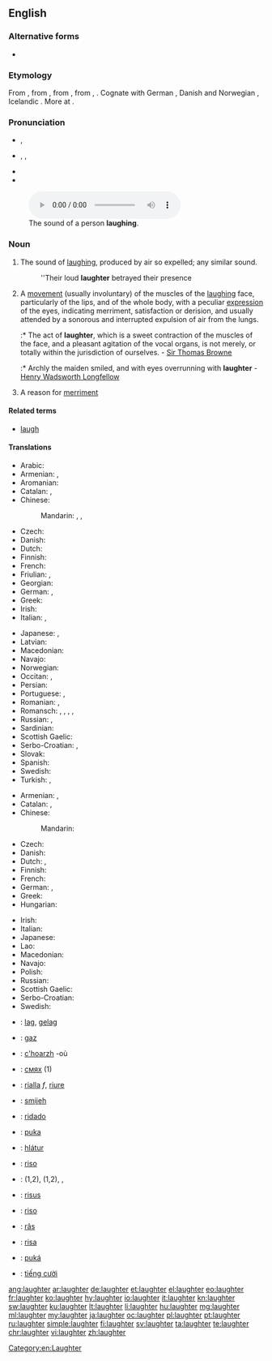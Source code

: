 ==English==

===Alternative forms===
* {{l|en|laughtre}} {{qualifier|obsolete}}

===Etymology===
From {{etyl|enm|en}}, from {{etyl|ang|en}} {{term|hleahtor||laughter, jubilation, derision|lang=ang}}, from {{etyl|gem-pro|en}} {{term/t|gem-pro|*hlahtraz||laughter}}, from {{etyl|ine-pro|en}} {{term/t|ine-pro|*klek-}}, {{term/t|ine-pro|*kleg-||to shout}}. Cognate with German {{term|Gelächter||laughter, hilarity, merriment|lang=de}}, Danish and Norwegian  {{term|latter||laughter|lang=da|lang=no}},  Icelandic {{term|hlátur||laughter|lang=is}}. More at {{l|en|laugh}}.

===Pronunciation===
* {{a|UK}} {{IPA|/ˈlɑːftə/}}, {{X-SAMPA|/"lA:ft@/}}
* {{a|US}} {{enPR|lăfʹtər}}, {{IPA|/ˈlæftɚ/}}, {{X-SAMPA|/"l{ft@`/}}
* {{audio|en-us-laughter.ogg|Audio (US)}}
* {{rhymes|ɑːftə(r)}}

[[File:Laughter.ogg|thumb|The sound of a person '''laughing'''.]]
===Noun===
{{wikipedia}}
{{en-noun|-|s}}

# The sound of [[laugh]]ing, produced by air so expelled; any similar sound.
#: ''Their loud '''laughter''' betrayed their presence
# A [[movement]] (usually involuntary) of the muscles of the [[laugh]]ing face, particularly of the lips, and of the whole body, with a peculiar [[expression]] of the eyes, indicating merriment, satisfaction or derision, and usually attended by a sonorous and interrupted expulsion of air from the lungs.
#:* The act of '''laughter''', which is a sweet contraction of the muscles of the face, and a pleasant agitation of the vocal organs, is not merely, or totally within the jurisdiction of ourselves. - [[w:Sir Thomas Browne|Sir Thomas Browne]]
#:* Archly the maiden smiled, and with eyes overrunning with '''laughter''' - [[w:Henry Wadsworth Longfellow|Henry Wadsworth Longfellow]]
# {{context|archaic|lang=en}} A reason for [[merriment]]

====Related terms====
* [[laugh]]

====Translations====
{{trans-top|sound (as) of laughing}}
* Arabic: {{t|ar|ضحك|m|tr=DáHik, DiHk|sc=Arab}}
* Armenian: {{t|hy|քրքիջ|tr=k'rk'iǰ}}, {{t|hy|ծիծաղ|tr=çiçaġ}}
* Aromanian: {{t|rup|arãs}}
* Catalan: {{t+|ca|riure}}, {{t|ca|rialla}}
* Chinese:
*: Mandarin: {{t|cmn|笑聲|sc=Hani}}, {{t+|cmn|笑声|tr=xiàoshēng|sc=Hani}}, {{qualifier|onomatopoeic}} {{t+|cmn|嘿嘿|tr=hēihēi|sc=Hani}}
* Czech: {{t+|cs|smích|m}}
* Danish: {{t|da|latter|c}}
* Dutch: {{t+|nl|gelach|n}}
* Finnish: {{t+|fi|nauru}}
* French: {{t+|fr|rire|m}}
* Friulian: {{t|fur|ridade}}, {{t|fur|ridi}}
* Georgian: {{t|ka|სიცილი|tr=sitsili|sc=Geor}}
* German: {{t+|de|Gelächter|n}}, {{t+|de|Lachen|n}}
* Greek: {{t+|el|γέλιο|n|tr=gélio}}
* Irish: {{t|ga|gáire|m}}
* Italian: {{t+|it|risata|f}},  {{t+|it|riso|m}}
{{trans-mid}}
* Japanese: {{t+|ja|笑い声|tr=わらいごえ, waraigoe}},  {{t|ja|笑い|tr=わらい, warai}}
* Latvian: {{t|lv|smiekli|m-p}}
* Macedonian: {{t|mk|смеа|f|tr=sméa|sc=Cyrl}}
* Navajo: {{t|nv|dloh}}
* Norwegian: {{t+|no|latter}}
* Occitan: {{t+|oc|ris}}, {{t|oc|risada}}
* Persian: {{t+|fa|خنده|tr=xande|sc=fa-Arab}}
* Portuguese: {{t+|pt|risada|f}}, {{t|pt|risos|m}}
* Romanian: {{t+|ro|râs|n}},  {{t|ro|râset}}
* Romansch: {{t|rm|riez}}, {{t|rm|riöz}}, {{t|rm|riem}}, {{t|rm|risada}}, {{t|rm|risaglia}}
* Russian: {{t+|ru|смех|m|tr=smex}}, {{t+|ru|хохот|m|tr=xóxot}}
* Sardinian: {{t|sc|risida}}
* Scottish Gaelic: {{t|gd|gàire|f}}
* Serbo-Croatian: {{t|sh|smijȇh|m}}, {{t|sh|hȉhōt|m}}
* Slovak: {{t|sk|smiech|m}}
* Spanish: {{t+|es|risa}}
* Swedish: {{t+|sv|skratt|n}}
* Turkish: {{t+|tr|kahkaha}},  {{t+|tr|gülüş}}
{{trans-bottom}}

{{trans-top|movement of the muscles of the laughing face}}
* Armenian: {{t|hy|ծիծաղ|tr=çiçaġ}}, {{t|hy|քրքիջ|tr=k'rk'iǰ}}
* Catalan: {{t|ca|rialla|f}}, {{t+|ca|riure|m}}
* Chinese:
*: Mandarin: {{t+|cmn|笑|tr=xiào|sc=Hani}}
* Czech: {{t+|cs|smích|m}}
* Danish: {{t|da|grin|n}}
* Dutch: {{t+|nl|gelach|n}}, {{t+|nl|lachen|n}}
* Finnish: {{t+|fi|nauru}}
* French: {{t+|fr|rire|m}}
* German: {{t+|de|Gelächter|n}}, {{t+|de|Lachen|n}}
* Greek: {{t+|el|γέλιο|n|tr=gélio|sc=Grek}}
* Hungarian: {{t+|hu|nevetés}}
{{trans-mid}}
* Irish: {{t|ga|gáire|m}}
* Italian: {{t+|it|risata|f}}
* Japanese: {{t|ja|笑い|tr=わらい, warai}}
* Lao: {{t|lo|ສຽງຫົວ|tr=siang-hua|sc=Laoo}}
* Macedonian: {{t|mk|смеа|f|tr=sméa|sc=Cyrl}}
* Navajo: {{t|nv|dloh}}
* Polish: {{t+|pl|śmiech|m}}
* Russian: {{t+|ru|смех|m|tr=smex}}
* Scottish Gaelic: {{t|gd|gàire|f}}
* Serbo-Croatian: {{t|sh|smijȇh|m}}
* Swedish: {{t+|sv|skratt|n}}
{{trans-bottom}}

{{checktrans-top}}
* {{ttbc|af}}: [[lag]], [[gelag]]
* {{ttbc|sq}}: [[gaz]] {{g|m}}
* {{ttbc|br}}: [[c'hoarzh]] {{g|m}} -où
* {{ttbc|bg}}: [[смях]] {{g|m}} (1)
* {{ttbc|ca}}: [[rialla]] ''f'', [[riure]] {{g|m}}
* {{ttbc|sh}}: [[smijeh]] {{g|m}}
* {{ttbc|eo}}: [[ridado]]
* {{ttbc|gn}}: [[puka]]
* {{ttbc|is}}: [[hlátur]] {{g|m}}
{{trans-mid}}
* {{ttbc|ia}}: [[riso]]
* {{ttbc|ku}}: {{t+|ku|ken}} {{g|m}} (1,2), {{t+|ku|kenîn}} {{g|f}} (1,2), {{t+|ku|پێکه‌نین}}, {{t|ku|قاقاو پێکه‌نین}}
* {{ttbc|la}}: [[risus]] {{g|m}}
* {{ttbc|pt}}: [[riso]] {{g|n}}
* {{ttbc|ro}}: [[râs]] {{g|n}}
* {{ttbc|es}}: [[risa]] {{g|f}}
* {{ttbc|tpn}}: [[puká]]
* {{ttbc|vi}}: [[tiếng cười]]
{{trans-bottom}}

[[Category:en:Laughter]]

[[ang:laughter]]
[[ar:laughter]]
[[de:laughter]]
[[et:laughter]]
[[el:laughter]]
[[eo:laughter]]
[[fr:laughter]]
[[ko:laughter]]
[[hy:laughter]]
[[io:laughter]]
[[it:laughter]]
[[kn:laughter]]
[[sw:laughter]]
[[ku:laughter]]
[[lt:laughter]]
[[li:laughter]]
[[hu:laughter]]
[[mg:laughter]]
[[ml:laughter]]
[[my:laughter]]
[[ja:laughter]]
[[oc:laughter]]
[[pl:laughter]]
[[pt:laughter]]
[[ru:laughter]]
[[simple:laughter]]
[[fi:laughter]]
[[sv:laughter]]
[[ta:laughter]]
[[te:laughter]]
[[chr:laughter]]
[[vi:laughter]]
[[zh:laughter]]